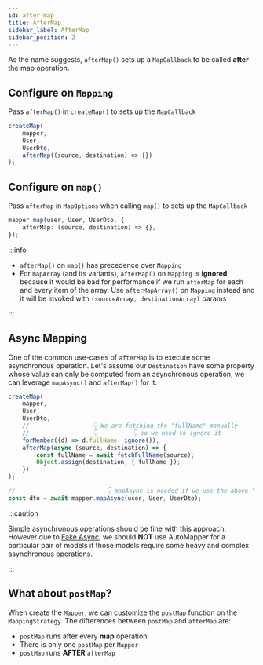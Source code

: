 ```yaml
---
id: after-map
title: AfterMap
sidebar_label: AfterMap
sidebar_position: 2
---
```


As the name suggests, `afterMap()` sets up a `MapCallback` to be called **after** the map operation.

## Configure on `Mapping`

Pass `afterMap()` in `createMap()` to sets up the `MapCallback`

```ts
createMap(
    mapper,
    User,
    UserDto,
    afterMap((source, destination) => {})
);
```

## Configure on `map()`

Pass `afterMap` in `MapOptions` when calling `map()` to sets up the `MapCallback`

```ts
mapper.map(user, User, UserDto, {
    afterMap: (source, destination) => {},
});
```

:::info

-   `afterMap()` on `map()` has precedence over `Mapping`
-   For `mapArray` (and its variants), `afterMap()` on `Mapping` is **ignored** because it would be bad for performance if we run `afterMap` for each and every item of the array. Use `afterMapArray()` on `Mapping` instead and it will be invoked with `(sourceArray, destinationArray)` params

:::

## Async Mapping

One of the common use-cases of `afterMap` is to execute some asynchronous operation. Let's assume our `Destination` have some property whose value can only be computed from an asynchronous operation, we can leverage `mapAsync()` and `afterMap()` for it.

```ts
createMap(
    mapper,
    User,
    UserDto,
    //                  👇 We are fetching the "fullName" manually
    //                  👇          👇 so we need to ignore it
    forMember((d) => d.fullName, ignore()),
    afterMap(async (source, destination) => {
        const fullName = await fetchFullName(source);
        Object.assign(destination, { fullName });
    })
);

//                          👇 mapAsync is needed if we use the above "trick" with afterMap
const dto = await mapper.mapAsync(user, User, UserDto);
```

:::caution

Simple asynchronous operations should be fine with this approach. However due to [Fake Async](../misc/fake-async), we should **NOT** use AutoMapper for a particular pair of models if those models require some heavy and complex asynchronous operations.

:::

## What about `postMap`?

When create the `Mapper`, we can customize the `postMap` function on the `MappingStrategy`. The differences between `postMap` and `afterMap` are:

-   `postMap` runs after every **map** operation
-   There is only one `postMap` per `Mapper`
-   `postMap` runs **AFTER** `afterMap`
